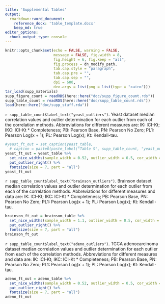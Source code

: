 ```yaml
---
title: 'Supplemental Tables'
output: 
  rmarkdown::word_document:
    reference_docx: 'table_template.docx'
    keep_md: true
editor_options: 
  chunk_output_type: console
---
```


```r
knitr::opts_chunk$set(echo = FALSE, warning = FALSE, 
                      message = FALSE, fig.width = 8, 
                      fig.height = 6, fig.keep = "all",
                      fig.process = dn_modify_path,
                      tab.cap.style = "paragraph",
                      tab.cap.pre = "",
                      tab.cap.sep = "",
                      dpi = 600,
                      dev.args = list(png = list(type = "cairo")))
tar_load(supp_materials)
supp_figure_count = readRDS(here::here("doc/supp_figure_count.rds"))
supp_table_count = readRDS(here::here("doc/supp_table_count.rds"))
load(here::here("doc/supp_stuff.rda"))
```

`r supp_table_count$label_text("yeast_outliers")`.
Yeast dataset median correlation values and outlier determination for each outlier from each of the correlation methods.
Abbreviations for different measures are: IK: ICI-Kt; IKC: ICI-Kt * Completeness; PB: Pearson Base, PN: Pearson No Zero; PL1: Pearson Log(x + 1); PL: Pearson Log(x); Kt: Kendall-tau.

```r
#yeast_ft_out = set_caption(yeast_table,
  # caption = paste0(paste_label("Table S", supp_table_count, "yeast_outliers"), ". Yeast dataset median correlation values and outlier determination for each outlier from each of the correlation methods."), style = "paragraph")
yeast_ft_out = yeast_table %>%
  set_nice_widths(sample_width = 0.52, outlier_width = 0.5, cor_width = 0.7) %>%
  put_outlier_right() %>%
  fontsize(size = 7, part = "all")
yeast_ft_out
```


`r supp_table_count$label_text("brainson_outliers")`.
Brainson dataset median correlation values and outlier determination for each outlier from each of the correlation methods.
Abbreviations for different measures and data are: IK: ICI-Kt; IKC: ICI-Kt * Completeness; PB: Pearson Base, PN: Pearson No Zero; PL1: Pearson Log(x + 1); PL: Pearson Log(x); Kt: Kendall-tau.

```r
brainson_ft_out = brainson_table %>%
  set_nice_widths(sample_width = 1.1, outlier_width = 0.5, cor_width = 0.7) %>%
  put_outlier_right() %>%
  fontsize(size = 7, part = "all")
brainson_ft_out
```


`r supp_table_count$label_text("adeno_outliers")`.
TGCA adenocarcinoma dataset median correlation values and outlier determination for each outlier from each of the correlation methods.
Abbreviations for different measures and data are: IK: ICI-Kt; IKC: ICI-Kt * Completeness; PB: Pearson Base, PN: Pearson No Zero; PL1: Pearson Log(x + 1); PL: Pearson Log(x); Kt: Kendall-tau.

```r
adeno_ft_out = adeno_table %>%
  set_nice_widths(sample_width = 0.52, outlier_width = 0.5, cor_width = 0.7) %>%
  put_outlier_right() %>%
  fontsize(size = 7, part = "all")
adeno_ft_out
```
